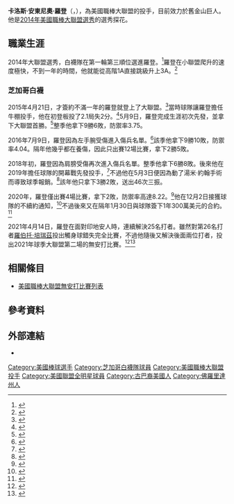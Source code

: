 {{Infobox baseball biography
| name        = 卡洛斯·羅登<br />Carlos Rodón
| image       = Carlos Rodon on April 29, 2016.jpg
| image_size  = 
| caption     = 2016年的羅登
| team        = 舊金山巨人
| number      = 
| position    = [[投手|投手]]
| birth_date  = {{birth date and age|mf=yes|1992|12|10}}
| birth_place = {{USA}}[[佛羅里達州|佛羅里達州]][[邁阿密|邁阿密]]
| bats        = 左
| throws      = 左
| debutleague = 美國職棒大聯盟
| debutdate   = 4月21日
| debutyear   = 2015年
| debutteam   = 芝加哥白襪
| statyear    = 2021年球季
| statleague  = 美國職棒大聯盟
| stat1label  = 勝敗投數
| stat1value  = 42–38
| stat2label  = [[防禦率|防禦率]]
| stat2value  = 3.79
| stat3label  = [[三振|三振]]
| stat3value  = 710
| teams =
* [[芝加哥白襪|芝加哥白襪]]（{{mlby|2015}}–{{mlby|2021}}）
* [[舊金山巨人|舊金山巨人]]（{{mlby|2022}}–）
|highlights=
* [[美國職棒大聯盟全明星賽|全明星賽]]（[[2021年美國職棒大聯盟全明星賽|2021年]]）
* 2021年4月14日投出[[無安打比賽|無安打比賽]]
}}
'''卡洛斯·安東尼奧·羅登'''（{{lang-en|Carlos Antonio Rodón}}，{{bd|1992年|12月10日|}}），為美國職棒大聯盟的投手，目前效力於舊金山巨人。他是[[2014年美國職棒大聯盟選秀|2014年美國職棒大聯盟選秀]]的選秀探花。

==職業生涯==
2014年大聯盟選秀，白襪隊在第一輪第三順位選進羅登。<ref>{{cite web|url=http://mlb.mlb.com/news/article.jsp?ymd=20140605&content_id=78406540&notebook_id=78408158&vkey=notebook_cws&c_id=cws|title=White Sox take lefty Rodon with third pick|work=Chicago White Sox|access-date=April 3, 2015|archive-date=2014-06-11|archive-url=https://web.archive.org/web/20140611173049/http://mlb.mlb.com/news/article.jsp?ymd=20140605&content_id=78406540&notebook_id=78408158&vkey=notebook_cws&c_id=cws|dead-url=no}}</ref>羅登在小聯盟爬升的速度極快，不到一年的時間，他就能從高階1A直接跳級升上3A。<ref>{{cite web|url=http://www.milb.com/news/article.jsp?ymd=20140820&content_id=90469334&fext=.jsp&vkey=news_milb&sid=milb|title=Top White Sox prospect Carlos Rodon allowed a run on one hit over three innings in his Triple-A debut for Charlotte - MiLB.com News - The Official Site of Minor League Baseball|work=MiLB.com|access-date=April 3, 2015|archive-date=2016-03-04|archive-url=https://web.archive.org/web/20160304063640/http://www.milb.com/news/article.jsp?ymd=20140820&content_id=90469334&fext=.jsp&vkey=news_milb&sid=milb|dead-url=no}}</ref>
===芝加哥白襪===
2015年4月21日，才簽約不滿一年的羅登就登上了大聯盟。<ref>{{cite web|url=http://www.cbssports.com/mlb/eye-on-baseball/25155327/white-sox-starting-carlos-rodon-like-they-started-chris-sale|title=White Sox starting Carlos Rodon like they started Chris Sale: In bullpen|publisher=CBS Sports|access-date=April 20, 2015|archive-date=2016-03-04|archive-url=https://web.archive.org/web/20160304141834/http://www.cbssports.com/mlb/eye-on-baseball/25155327/white-sox-starting-carlos-rodon-like-they-started-chris-sale|dead-url=no}}</ref>當時球隊讓羅登擔任牛棚投手，他在初登板投了2.1局失2分。<ref>{{cite web|last1=Cwik|first1=Chris|title=Rodon shaky in MLB debut as White Sox lose 2-6 to Indians|url=https://sports.yahoo.com/blogs/mlb-big-league-stew/carlos-rodon-turns-in-shaky-major-league-debut-as-white-sox-lose-6-2-065358898.html|publisher=Yahoo Sports|access-date=April 22, 2015|archive-date=2017-12-01|archive-url=https://web.archive.org/web/20171201044801/https://sports.yahoo.com/blogs/mlb-big-league-stew/carlos-rodon-turns-in-shaky-major-league-debut-as-white-sox-lose-6-2-065358898.html|dead-url=no}}</ref>5月9日，羅登完成生涯初次先發，並拿下大聯盟首勝。<ref>{{cite web |url=http://mlb.mlb.com/mlb/gameday/index.jsp?gid=2015_05_09_cinmlb_chamlb_2&mode=box |title=MLB Gameday |publisher=Major League Baseball |access-date=May 9, 2015 |archive-date=2016-03-04 |archive-url=https://web.archive.org/web/20160304025656/http://mlb.mlb.com/mlb/gameday/index.jsp?gid=2015_05_09_cinmlb_chamlb_2&mode=box |dead-url=no }}</ref>整季他拿下9勝6敗，防禦率3.75。

2016年7月9日，羅登因為左手腕受傷進入傷兵名單。<ref>{{cite web|last1=Merkin|first1=Scott|title=Rodon lands on DL with wrist sprain|url=http://m.mlb.com/news/article/188876154/carlos-rodon-wrist-injury-on-disabled-list/|publisher=MLB|access-date=July 9, 2016|archive-date=2017-12-01|archive-url=https://web.archive.org/web/20171201042436/http://m.mlb.com/news/article/188876154/carlos-rodon-wrist-injury-on-disabled-list/|dead-url=no}}</ref>該季他拿下9勝10敗，防禦率4.04。隔年他幾乎都在養傷，因此只出賽12場比賽，拿下2勝5敗。

2018年初，羅登因為肩膀受傷再次進入傷兵名單。整季他拿下6勝8敗。後來他在2019年擔任球隊的開幕戰先發投手，<ref>{{Cite web |url=https://www.mlb.com/news/carlos-rodon-named-opening-day-starter |title=存档副本 |access-date=2021-03-03 |archive-date=2019-04-03 |archive-url=https://web.archive.org/web/20190403162157/https://www.mlb.com/news/carlos-rodon-named-opening-day-starter |dead-url=no }}</ref>不過他在5月3日便因為動了湯米·約翰手術而導致球季報銷。<ref>{{Cite web|url=https://www.cbssports.com/mlb/news/carlos-rodon-needs-tommy-john-surgery-as-white-soxs-bad-fortune-with-young-starters-continues/|title=Carlos Rodon needs Tommy John surgery as White Sox's bad fortune with young starters continues|author=Matt Snyder|publisher=CBS Sports|date=2019-05-13|access-date=2019-05-21|archive-date=2019-10-30|archive-url=https://web.archive.org/web/20191030203650/https://www.cbssports.com/mlb/news/carlos-rodon-needs-tommy-john-surgery-as-white-soxs-bad-fortune-with-young-starters-continues/|dead-url=no}}</ref>該年他只拿下3勝2敗，送出46次三振。

2020年，羅登僅出賽4場比賽，拿下2敗，防禦率高達8.22。<ref>{{Cite web |url=https://www.mlb.com/player/carlos-rodon-607074 |title=存档副本 |access-date=2021-03-03 |archive-date=2021-06-14 |archive-url=https://web.archive.org/web/20210614042808/https://www.mlb.com/player/carlos-rodon-607074 |dead-url=no }}</ref>他在12月2日接獲球隊的不續約通知，<ref>{{Cite web |url=https://www.mlbtraderumors.com/2020/12/white-sox-non-tender-nomar-mazara-carlos-rodon.html |title=存档副本 |access-date=2021-03-03 |archive-date=2021-01-28 |archive-url=https://web.archive.org/web/20210128113623/https://www.mlbtraderumors.com/2020/12/white-sox-non-tender-nomar-mazara-carlos-rodon.html |dead-url=no }}</ref>不過後來又在隔年1月30日與球隊簽下1年300萬美元的合約。<ref>{{Cite web |url=https://chicago.suntimes.com/white-sox/2021/2/1/22261121/white-sox-announce-one-year-deal-with-left-hander-carlos-rodon |title=存档副本 |access-date=2021-03-03 |archive-date=2021-02-21 |archive-url=https://web.archive.org/web/20210221230624/https://chicago.suntimes.com/white-sox/2021/2/1/22261121/white-sox-announce-one-year-deal-with-left-hander-carlos-rodon |dead-url=no }}</ref>

2021年4月14日，羅登在面對印地安人時，連續解決25名打者。雖然對第26名打者[[羅伯托·培瑞茲|羅伯托·培瑞茲]]投出觸身球錯失完全比賽，不過他隨後又解決後面兩位打者，投出2021年球季大聯盟第二場的無安打比賽。<ref>{{cite web|url=https://www.mlb.com/gameday/indians-vs-white-sox/2021/04/14/634516#game_state=final,game_tab=box,game=634516|title=White Sox 8, Indians 0, Wednesday, April 14, 2021|website=MLB.com|access-date=April 14, 2021|archive-date=2021-04-20|archive-url=https://web.archive.org/web/20210420044351/https://www.mlb.com/gameday/indians-vs-white-sox/2021/04/14/634516#game_state=final,game_tab=box,game=634516|dead-url=no}}</ref><ref>{{cite web|url=https://www.nbcsports.com/chicago/white-sox/white-sox-lefty-carlos-rodon-throws-no-hitter-teams-20th|title=Carlos Rodón throws 20th no-hitter in Sox history|website=NBC Sports Chicago|last=Duber|first=Vinnie|date=April 14, 2021|access-date=April 14, 2021|archive-date=2021-04-16|archive-url=https://web.archive.org/web/20210416181910/https://www.nbcsports.com/chicago/white-sox/white-sox-lefty-carlos-rodon-throws-no-hitter-teams-20th|dead-url=no}}</ref>
==相關條目==
*[[美國職棒大聯盟無安打比賽列表|美國職棒大聯盟無安打比賽列表]]
==參考資料==
{{Reflist|2}}
==外部連結==
{{Commons category|Carlos Rodón}}
{{baseballstats|mlb=607074|espn=33696|br=r/rodonca01|fangraphs=16137}}
*{{Twitter|Carlos_Rodon55}}

{{s-start}}
{{s-ach}}
{{succession box
| title = 投出[[無安打比賽|無安打比賽]]的投手
| before = [[喬·馬斯葛洛夫|喬·馬斯葛洛夫]]
| years = 2021年4月14日
| after = [[約翰·米恩斯|約翰·米恩斯]]
}}
{{s-end}}

{{舊金山巨人隊當前登錄名單}}

{{DEFAULTSORT:Rodón, Carlos}}
[[Category:美國棒球選手|Category:美國棒球選手]]
[[Category:芝加哥白襪隊球員|Category:芝加哥白襪隊球員]]
[[Category:美國職棒大聯盟投手|Category:美國職棒大聯盟投手]]
[[Category:美國聯盟全明星球員|Category:美國聯盟全明星球員]]
[[Category:古巴裔美國人|Category:古巴裔美國人]]
[[Category:佛羅里達州人|Category:佛羅里達州人]]